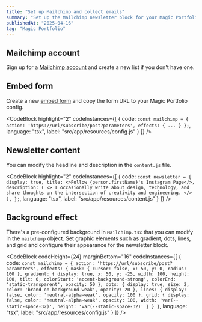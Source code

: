 ```yaml
---
title: "Set up Mailchimp and collect emails"
summary: "Set up the Mailchimp newsletter block for your Magic Portfolio."
publishedAt: "2025-04-16"
tag: "Magic Portfolio"
---
```


## Mailchimp account

Sign up for a [Mailchimp account](https://mailchimp.com) and create a new list if you don't have one.

## Embed form

Create a new [embed form](https://mailchimp.com/help/add-a-signup-form-to-your-website/) and copy the form URL to your Magic Portfolio config.

<CodeBlock
    highlight="2"
    codeInstances={[
  {
    code:
`const mailchimp = {
    action: 'https://url/subscribe/post?parameters',
    effects: {
      ...
    }
};`, 
    language: "tsx",
    label: "src/app/resources/config.js"
  }
]} />

## Newsletter content

You can modify the headline and description in the `content.js` file.

<CodeBlock
    highlight="2"
    codeInstances={[
  {
    code:
`const newsletter = {
    display: true,
    title: <>Follow {person.firstName}'s Instagram Page</>,
    description: (
      <>
        I occasionally write about design, technology, and share thoughts on the intersection of creativity and engineering.
      </>
    ),
};`, 
    language: "tsx",
    label: "src/app/resources/content.js"
  }
]} />

## Background effect

There's a pre-configured background in `Mailchimp.tsx` that you can modify in the `mailchimp` object. Set graphic elements such as gradient, dots, lines, and grid and configure their appearance for the newsletter block.

<CodeBlock
    codeHeight={24}
    marginBottom="16"
    codeInstances={[
  {
    code:
`const mailchimp = {
    action: 'https://url/subscribe/post?parameters',
    effects: {
      mask: {
        cursor: false,
        x: 50,
        y: 0,
        radius: 100
      },
      gradient: {
        display: true,
        x: 50,
        y: -25,
        width: 100,
        height: 100,
        tilt: 0,
        colorStart: 'accent-background-strong',
        colorEnd: 'static-transparent',
        opacity: 50
      },
      dots: {
        display: true,
        size: 2,
        color: 'brand-on-background-weak',
        opacity: 20
      },
      lines: {
        display: false,
        color: 'neutral-alpha-weak',
        opacity: 100
      },
      grid: {
        display: false,
        color: 'neutral-alpha-weak',
        opacity: 100,
        width: 'var(--static-space-32)',
        height: 'var(--static-space-32)'
      }
  }
}`, 
    language: "tsx",
    label: "src/app/resources/config.js"
  }
]} />
